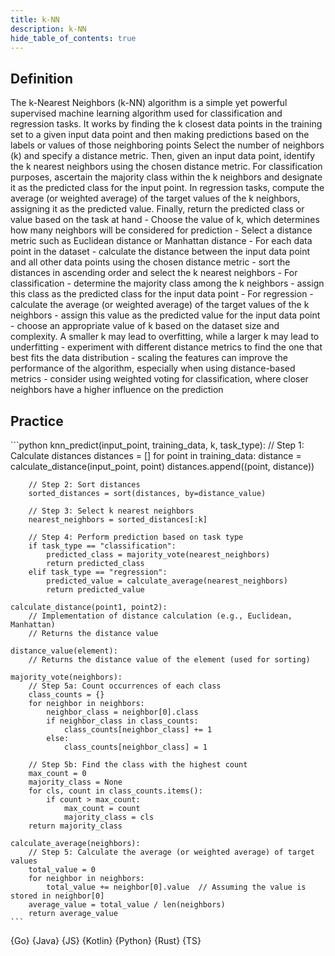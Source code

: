 ```yaml
---
title: k-NN
description: k-NN
hide_table_of_contents: true
---
```





## Definition

<Tabs queryString="primary">
  <TabItem value="definition" label="Definition">
    The k-Nearest Neighbors (k-NN) algorithm is a simple yet powerful supervised machine learning algorithm used for classification and regression tasks. It works by finding the k closest data points in the training set to a given input data point and then making predictions based on the labels or values of those neighboring points
  </TabItem>
  <TabItem value="how" label="Explanation">
    Select the number of neighbors (k) and specify a distance metric. Then, given an input data point, identify the k nearest neighbors using the chosen distance metric. For classification purposes, ascertain the majority class within the k neighbors and designate it as the predicted class for the input point. In regression tasks, compute the average (or weighted average) of the target values of the k neighbors, assigning it as the predicted value. Finally, return the predicted class or value based on the task at hand
  </TabItem>
  <TabItem value="guidance" label="Guidance">
    - Choose the value of k, which determines how many neighbors will be considered for prediction
    - Select a distance metric such as Euclidean distance or Manhattan distance
    - For each data point in the dataset
      - calculate the distance between the input data point and all other data points using the chosen distance metric
      - sort the distances in ascending order and select the k nearest neighbors
    - For classification
      - determine the majority class among the k neighbors
      - assign this class as the predicted class for the input data point
    - For regression
      - calculate the average (or weighted average) of the target values of the k neighbors
      - assign this value as the predicted value for the input data point
  </TabItem>
  <TabItem value="tips" label="Tips">
    - choose an appropriate value of k based on the dataset size and complexity. A smaller k may lead to overfitting, while a larger k may lead to underfitting
    - experiment with different distance metrics to find the one that best fits the data distribution
    - scaling the features can improve the performance of the algorithm, especially when using distance-based metrics
    - consider using weighted voting for classification, where closer neighbors have a higher influence on the prediction
  </TabItem>
</Tabs>

## Practice

<Tabs queryString="primary">
  <TabItem value="practice" label="Practice">
    ```python
    knn_predict(input_point, training_data, k, task_type):
        // Step 1: Calculate distances
        distances = []
        for point in training_data:
            distance = calculate_distance(input_point, point)
            distances.append((point, distance))

        // Step 2: Sort distances
        sorted_distances = sort(distances, by=distance_value)

        // Step 3: Select k nearest neighbors
        nearest_neighbors = sorted_distances[:k]

        // Step 4: Perform prediction based on task type
        if task_type == "classification":
            predicted_class = majority_vote(nearest_neighbors)
            return predicted_class
        elif task_type == "regression":
            predicted_value = calculate_average(nearest_neighbors)
            return predicted_value

    calculate_distance(point1, point2):
        // Implementation of distance calculation (e.g., Euclidean, Manhattan)
        // Returns the distance value

    distance_value(element):
        // Returns the distance value of the element (used for sorting)

    majority_vote(neighbors):
        // Step 5a: Count occurrences of each class
        class_counts = {}
        for neighbor in neighbors:
            neighbor_class = neighbor[0].class
            if neighbor_class in class_counts:
                class_counts[neighbor_class] += 1
            else:
                class_counts[neighbor_class] = 1

        // Step 5b: Find the class with the highest count
        max_count = 0
        majority_class = None
        for cls, count in class_counts.items():
            if count > max_count:
                max_count = count
                majority_class = cls
        return majority_class

    calculate_average(neighbors):
        // Step 5: Calculate the average (or weighted average) of target values
        total_value = 0
        for neighbor in neighbors:
            total_value += neighbor[0].value  // Assuming the value is stored in neighbor[0]
        average_value = total_value / len(neighbors)
        return average_value
    ```
  </TabItem>
  <TabItem value="solution" label="Solution">
    <Tabs queryString="code">
      <TabItem
        value="go"
        label=""
        attributes={{ title: "Go Lang", className: "code_lang go m" }}
      >
        <CodeBlock language="go">{Go}</CodeBlock>
      </TabItem>
      <TabItem
        value="java"
        label=""
        attributes={{ title: "Java", className: "code_lang java m" }}
      >
        <CodeBlock language="java">{Java}</CodeBlock>
      </TabItem>
      <TabItem
        value="js"
        label=""
        attributes={{ title: "JavaScript", className: "code_lang js m" }}
      >
        <CodeBlock language="js">{JS}</CodeBlock>
      </TabItem>
      <TabItem
        value="kotlin"
        label=""
        attributes={{ title: "Kotlin", className: "code_lang kotlin m" }}
      >
        <CodeBlock language="kotlin">{Kotlin}</CodeBlock>
      </TabItem>
      <TabItem
        value="python"
        label=""
        attributes={{ title: "Python", className: "code_lang python m" }}
      >
        <CodeBlock language="python">{Python}</CodeBlock>
      </TabItem>
      <TabItem
        value="rust"
        label=""
        attributes={{ title: "Rust", className: "code_lang rust m" }}
      >
        <CodeBlock language="rust">{Rust}</CodeBlock>
      </TabItem>
      <TabItem
        value="ts"
        label=""
        attributes={{ title: "TypeScript", className: "code_lang ts m" }}
      >
        <CodeBlock language="ts">{TS}</CodeBlock>
      </TabItem>
    </Tabs>
  </TabItem>
</Tabs>
